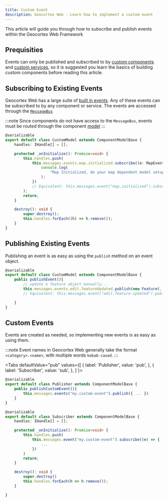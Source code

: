```yaml
---
title: Custom Event
description: Geocortex Web - Learn how to implement a custom event
---
```



This article will guide you through how to subscribe and publish events within the Geocortex Web Framework

## Prequisities

Events can only be published and subscribed to by [custom components](usecases-implement-component-with-ui.mdx) and [custom services](usecases-implement-service.mdx), so it is suggested you learn the basics of building custom components before reading this article.

## Subscribing to Existing Events

Geocortex Web has a large suite of [built in events](api-events.mdx). Any of these events can be subscribed to by any component or service. The events are accessed through the [`MessageBus`](api-message-bus.mdx)

:::note
Since components do not have access to the `MessageBus`, events must be routed through the component [model](concepts-components-services.mdx#models)
:::

```ts
@serializable
export default class CustomModel extends ComponentModelBase {
    handles: IHandle[] = [];

    protected _onInitialize(): Promise<void> {
        this.handles.push(
            this.messages.events.map.initialized.subscribe((e: MapEvent) => {
                console.log(
                    "Map Initialized, do your map dependent model setup here."
                );
            })
            // Equivalent: this.messages.event("map.initialized").subscribe
        );
        return;
    }

    destroy(): void {
        super.destroy();
        this.handles.forEach((h) => h.remove());
    }
}
```

## Publishing Existing Events

Publishing an event is as easy as using the `publish` method on an event object.

```ts
@serializable
export default class CustomModel extends ComponentModelBase {
    public publishEvent(){
        // update a feature object manually...
        this.messages.events.edit.featureUpdated.publish(new Feature(...))
        // Equivalent: this.messages.event("edit.feature-updated").publish

    }
}
```

## Custom Events

Events are created as needed, so implementing new events is as easy as using them.

:::note
Event names in Geocortex Web generally take the format `<category>.<name>`, with multiple words `kebab-cased`.
:::

<Tabs
  defaultValue="pub"
  values={[
    { label: 'Publisher', value: 'pub', },
    { label: 'Subscriber', value: 'sub', },
  ]
}>
<TabItem value="pub">

```ts
@serializable
export default class Publisher extends ComponentModelBase {
    public publishCustomEvent(){
        this.messages.events("my.custom-event").publish({ ... })
    }
}
```

</TabItem>
<TabItem value="sub">

```ts
@serializable
export default class Subscriber extends ComponentModelBase {
    handles: IHandle[] = [];

    protected _onInitialize(): Promise<void> {
        this.handles.push(
            this.messages.event("my.custom-event").subscribe((e) => {
                ...
            })
        )
        return;
    }

    destroy(): void {
        super.destroy()
        this.handles.forEach(h => h.remove());
    }

}
```

</TabItem>
</Tabs>

